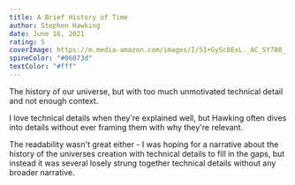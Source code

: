 ```yaml
---
title: A Brief History of Time
author: Stephen Hawking
date: June 16, 2021
rating: 5
coverImage: https://m.media-amazon.com/images/I/51+GySc8ExL._AC_SY780_.jpg
spineColor: "#06073d"
textColor: "#fff"
---
```


The history of our universe, but with too much unmotivated technical detail and not enough context.

I love technical details when they're explained well, but Hawking often dives into details without ever framing them with why they're relevant.

The readability wasn't great either - I was hoping for a narrative about the history of the universes creation with technical details to fill in the gaps, but instead it was several losely strung together technical details without any broader narrative.
